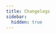```yaml
---
title: Changelogs
sidebar:
  hidden: true
---
```


<CardGrid stagger>
	<LinkCard 
		title="Astro-GhostCMS"
		description="Changelogs for @matthiesenxyz/astro-ghostcms"
		href="/changelogs/astro-ghostcms"
	/>
	<LinkCard 
		title="Create CLI Utility"
		description="Changelogs for @matthiesenxyz/create-astro-ghostcms"
		href="/changelogs/create-util"
	/>
	<LinkCard 
		title="Render Utility"
		description="Changelogs for @matthiesenxyz/astro-ghostcms-rendercontent"
		href="/changelogs/render-util"
	/>
	<LinkCard 
		title="Theme: Default"
		description="Changelogs for @matthiesenxyz/astro-ghostcms-themedefault"
		href="/changelogs/theme-default"
	/>
	<LinkCard 
		title="Theme: Catppuccin"
		description="Changelogs for @matthiesenxyz/astro-ghostcms-catppuccin"
		href="/changelogs/theme-catppuccin"
	/>
	<LinkCard 
		title="Theme: Brutal"
		description="Changelogs for @matthiesenxyz/astro-ghostcms-brutalbyelian"
		href="/changelogs/theme-brutal"
	/>
</CardGrid>
